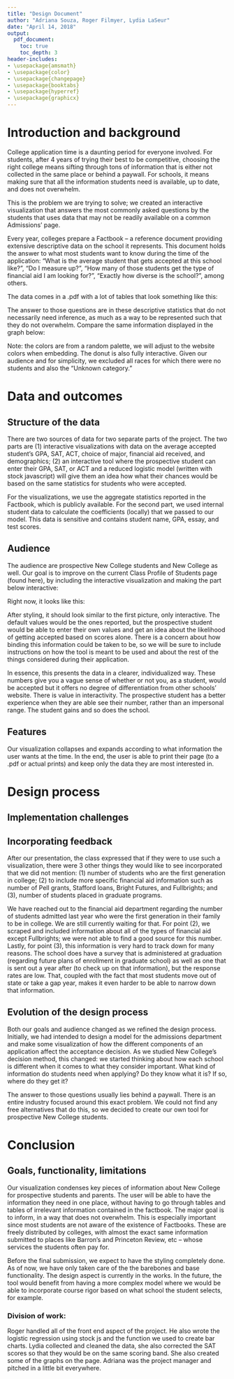 ```yaml
---
title: "Design Document"
author: "Adriana Souza, Roger Filmyer, Lydia LaSeur"
date: "April 14, 2018"
output: 
  pdf_document:
    toc: true
    toc_depth: 3
header-includes:
- \usepackage{amsmath}
- \usepackage{color}
- \usepackage{changepage}
- \usepackage{booktabs}
- \usepackage{hyperref}
- \usepackage{graphicx}
---
```


\newpage

# Introduction and background 

\vspace{1cm}

College application time is a daunting period for everyone involved. For students, after 4 years of trying their best to be competitive, choosing the right college means sifting through tons of information that is either not collected in the same place or behind a paywall. For schools, it means making sure that all the information students need is available, up to date, and does not overwhelm.

This is the problem we are trying to solve; we created an interactive visualization that answers the most commonly asked questions by the students that uses data that may not be readily available on a common Admissions' page.

Every year, colleges prepare a Factbook -- a reference document providing extensive descriptive data on the school it represents. This document holds the answer to what most students want to know during the time of the application: "What is the average student that gets accepted at this school like?", "Do I measure up?", "How many of those students get the type of financial aid I am looking for?", "Exactly how diverse is the school?", among others. 

The data comes in a .pdf with a lot of tables that look something like this:


\begin{figure}[h]
\centering
\includegraphics[width=0.9\textwidth]{img/race_table.png}
\caption{New College Factbook 2016-2017: Table B2}
\end{figure}

The answer to those questions are in these descriptive statistics that do not necessarily need inference, as much as a way to be represented such that they do not overwhelm. Compare the same information displayed in the graph below:

\newpage

\begin{figure}[h]
\centering
\includegraphics[width=0.7\textwidth]{img/race_donut.jpg}
\caption{Visualization: Demographics Tab}
\end{figure}

Note: the colors are from a random palette, we will adjust to the website colors when embedding. The donut is also fully interactive. Given our audience and for simplicity, we excluded all races for which there were no students and also the "Unknown category."

\vspace{1cm}

# Data and outcomes

## Structure of the data 

There are two sources of data for two separate parts of the project. The two parts are (1) interactive visualizations with data on the average accepted student's GPA, SAT, ACT, choice of major, financial aid received, and demographics; (2) an interactive tool where the prospective student can enter their GPA, SAT, or ACT and a reduced logistic model (written with stock javascript) will give them an idea how what their chances would be based on the same statistics for students who were accepted. 

For the visualizations, we use the aggregate statistics reported in the Factbook, which is publicly available. For the second part, we used internal student data  to calculate the coefficients (locally) that we passed to our model. This data is sensitive and contains student name, GPA, essay, and test scores. 


\newpage


## Audience 

The audience are prospective New College students and New College as well. Our goal is to improve on the current Class Profile of Students page (found here), by including the interactive visualization and making the part below interactive:


\begin{figure}[h]
\centering
\includegraphics[width=0.9\textwidth]{img/gpa_banner.png}
\caption{New College Class Profile Page}
\end{figure}

\vspace{5mm}
Right now, it looks like this:
\vspace{5mm}


\begin{figure}[h]
\centering
\includegraphics[width=0.9\textwidth]{img/score_banner.png}
\caption{Visualization: "See my chances" section}
\end{figure}

After styling, it should look similar to the first picture, only interactive. The default values would be the ones reported, but the prospective student would be able to enter their own values and get an idea about the likelihood of getting accepted based on scores alone. There is a concern about how binding this information could be taken to be, so we will be sure to include instructions on how the tool is meant to be used and about the rest of the things considered during their application. 

In essence, this presents the data in a clearer, individualized way. These numbers give you a vague sense of whether or not you, as a student, would be accepted but it offers no degree of differentiation from other schools' website. There is value in interactivity. The prospective student has a better experience when they are able see their number, rather than an impersonal range. The student gains and so does the school. 


## Features

Our visualization collapses and expands according to what information the user wants at the time. In the end, the user is able to print their page (to a .pdf or actual prints) and keep only the data they are most interested in. 


# Design process 

## Implementation challenges

\begin{enumerate}
\item \textbf{Display: none}

\par We had several aesthetic issues with d3 graphs. Since our whole visualization depends on being collapsable, a lot of the elements were being rendered while invisible to the user. This resulted in text not wrapping correctly and made it difficult to create graphs with sizes that would adjust automatically to the page. Our solution was to make our graphs non-resizable and by adding some esoteric javascript event handling magic from the sacred texts (Stack Overflow)  to check for changes in the webpage and dynamically change the width and height of the graphs. \vspace{2mm}

\item  \textbf{How to get all SATs under the same scoring band after the changes in 2016?}
\item \textbf{Why are my coefficients wrong?}

\par When we first ran the regression, our coefficient for GPA seemed to give it a lot less weight than the guidelines for acceptance decision dictated (in theory). Upon further inspection, we realized IB students, who do not have a regular GPA, were being flagged internally as having a 9.8 GPA. This completely threw off our logistic model. When we set those to NAs, the essentially coefficient doubled and our results were significantly more in line with what the data showed.

\item \textbf{How to automate D3?}
\par Our plan includes around 10 to 12 D3 graphs. Most d3 examples only deal with a single, isolated graph. We had to look into a way of being able to create these graphs programmatically. How do we productize graphing? How do we avoid DRY issues? We wrote a function that handles all of that beautifully if you just pass it a .csv file with the data you want to display in your bar chart. \vspace{2mm}

\item \textbf{How to word the results of our model in an informative way but that is also clearly non-binding?}
\par We \vspace{2mm}

\item \textbf{Why make the graphs scale well with the webpage's responsive design (also be mobile friendly, etc)?}
\par We envision a large number of our prospective students and parents using our product on their smartphones. How can we deliver a mobile-friendly experience? This was one of our main challenges that was taken into consideration as we moved onto the final stages of the .CSS styling process.
\end{enumerate}

\newpage

## Incorporating feedback

After our presentation, the class expressed that if they were to use such a visualization, there were 3 other things they would like to see incorporated that we did not mention: (1) number of students who are the first generation in college; (2) to include more specific financial aid information such as number of Pell grants, Stafford loans, Bright Futures, and Fullbrights; and (3), number of students placed in graduate programs.

We have reached out to the financial aid department regarding the number of students admitted last year who were the first generation in their family to be in college. We are still currently waiting for that. For point (2), we scraped and included information about all of the types of financial aid except Fullbrights;  we were not able to find a good source for this number. Lastly, for point (3), this information is very hard to track down for many reasons. The school does have a survey that is administered at graduation (regarding future plans of enrollment in graduate school) as well as one that is sent out a year after (to check up on that information), but the response rates are low. That, coupled with the fact that most students move out of state or take a gap year, makes it even harder to be able to narrow down that information.

## Evolution of the design process

Both our goals and audience changed as we refined the design process. Initially, we had intended to design a model for the admissions department and make some visualization of how the different components of an application affect the acceptance decision. As we studied New College's decision method, this changed: we started thinking about how  each school is different when it comes to what they consider important. What kind of information do students need when applying? Do they know what it is? If so, where do they get it? 

The answer to those questions usually lies behind a paywall. There is an entire industry focused around this exact problem. We could not find any free alternatives that do this, so we decided to create our own tool for prospective New College students.


# Conclusion


## Goals, functionality, limitations

Our visualization condenses key pieces of information about New College for prospective students and parents. The user will be able to have the information they need in one place, without having to go through tables and tables of irrelevant information contained in the factbook. The major goal is to inform, in a way that does not overwhelm. This is especially important since most students are not aware of the existence of Factbooks. These are freely distributed by colleges, with almost the exact same information submitted to places like Barron's and Princeton Review, etc -- whose services the students often pay for. 

Before the final submission, we expect to have the styling completely done. As of now, we have only taken care of the the barebones and base functionality. The design aspect is currently in the works. In the future, the tool would benefit from having a more complex model where we would be able to incorporate course rigor based on what school the student selects, for example.

### Division of work: 

Roger handled all of the front end aspect of the project. He also wrote the logistic regression using stock js and the function we used to create bar charts. Lydia collected and cleaned the data, she also corrected the SAT scores so that they would be on the same scoring band. She also created some of the graphs on the page.  Adriana was the project manager and pitched in a little bit everywhere.

